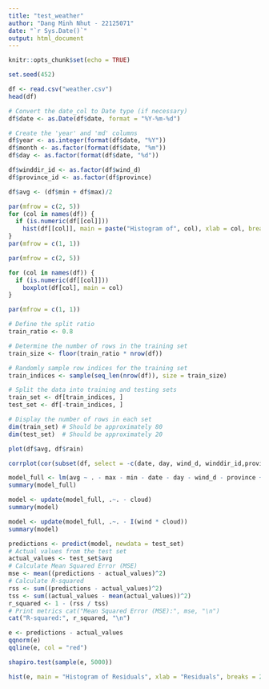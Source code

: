 ```yaml
---
title: "test_weather"
author: "Dang Minh Nhut - 22125071"
date: "`r Sys.Date()`"
output: html_document
---
```


```r
knitr::opts_chunk$set(echo = TRUE)
```

```r
set.seed(452)
```

```r
df <- read.csv("weather.csv")
head(df)
```

```r
# Convert the date_col to Date type (if necessary)
df$date <- as.Date(df$date, format = "%Y-%m-%d")

# Create the 'year' and 'md' columns
df$year <- as.integer(format(df$date, "%Y"))
df$month <- as.factor(format(df$date, "%m"))
df$day <- as.factor(format(df$date, "%d"))
```

```r
df$winddir_id <- as.factor(df$wind_d)
df$province_id <- as.factor(df$province)
```

```r
df$avg <- (df$min + df$max)/2
```

```r
par(mfrow = c(2, 5))
for (col in names(df)) {
  if (is.numeric(df[[col]]))
    hist(df[[col]], main = paste("Histogram of", col), xlab = col, breaks = 30)
}
par(mfrow = c(1, 1))
```

```r
par(mfrow = c(2, 5))

for (col in names(df)) {
  if (is.numeric(df[[col]]))
    boxplot(df[col], main = col)
}

par(mfrow = c(1, 1))
```

```r
# Define the split ratio
train_ratio <- 0.8

# Determine the number of rows in the training set
train_size <- floor(train_ratio * nrow(df))

# Randomly sample row indices for the training set
train_indices <- sample(seq_len(nrow(df)), size = train_size)

# Split the data into training and testing sets
train_set <- df[train_indices, ]
test_set <- df[-train_indices, ]

# Display the number of rows in each set
dim(train_set) # Should be approximately 80
dim(test_set)  # Should be approximately 20
```

```r
plot(df$avg, df$rain)
```

```r
corrplot(cor(subset(df, select = -c(date, day, wind_d, winddir_id,province, province_id, month, year))), method = "number")
```

```r
model_full <- lm(avg ~ . - max - min - date - day - wind_d - province + I(wind^2) + I(cloud^2) + I(humidi^2) + I(pressure^2) +  I(wind*cloud) + I(cloud*humidi) + I(wind*humidi) + I(wind*cloud) + I(wind*pressure) + I(cloud*pressure) + I(pressure*humidi), data = train_set)
summary(model_full)
```

```r
model <- update(model_full, .~. - cloud)
summary(model)
```

```r
model <- update(model_full, .~. - I(wind * cloud))
summary(model)
```

```r
predictions <- predict(model, newdata = test_set)
# Actual values from the test set 
actual_values <- test_set$avg
# Calculate Mean Squared Error (MSE) 
mse <- mean((predictions - actual_values)^2)  
# Calculate R-squared 
rss <- sum((predictions - actual_values)^2) 
tss <- sum((actual_values - mean(actual_values))^2) 
r_squared <- 1 - (rss / tss)  
# Print metrics cat("Mean Squared Error (MSE):", mse, "\n") 
cat("R-squared:", r_squared, "\n")
```

```r
e <- predictions - actual_values
qqnorm(e)
qqline(e, col = "red")
```

```r
shapiro.test(sample(e, 5000))
```

```r
hist(e, main = "Histogram of Residuals", xlab = "Residuals", breaks = 200)
```
